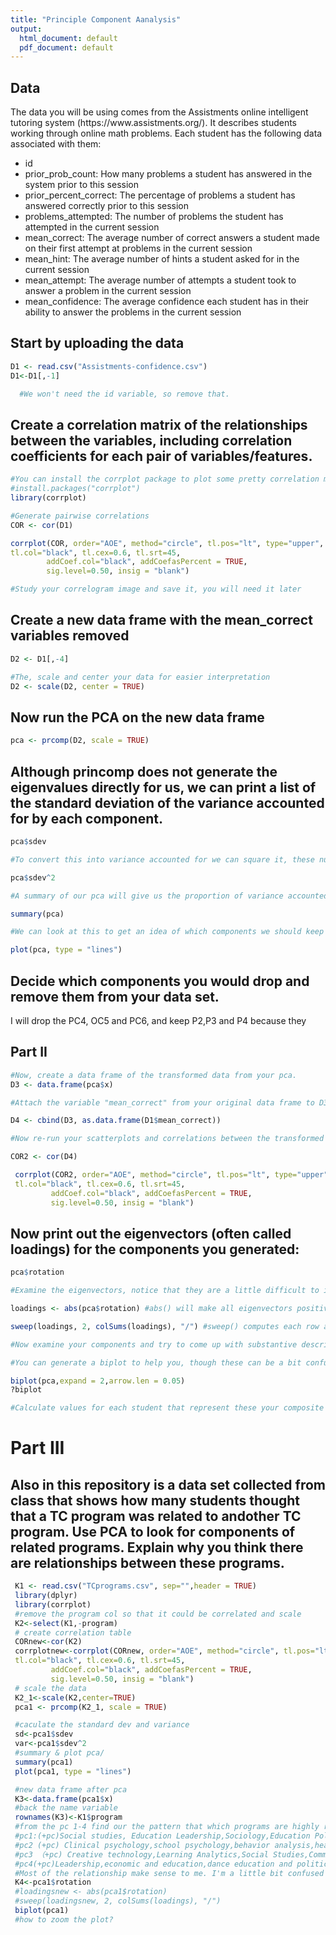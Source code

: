 ```yaml
---
title: "Principle Component Aanalysis"
output:
  html_document: default
  pdf_document: default
---
```

## Data
The data you will be using comes from the Assistments online intelligent tutoring system (https://www.assistments.org/). It describes students working through online math problems. Each student has the following data associated with them:

- id
- prior_prob_count: How many problems a student has answered in the system prior to this session
- prior_percent_correct: The percentage of problems a student has answered correctly prior to this session
- problems_attempted: The number of problems the student has attempted in the current session
- mean_correct: The average number of correct answers a student made on their first attempt at problems in the current session
- mean_hint: The average number of hints a student asked for in the current session
- mean_attempt: The average number of attempts a student took to answer a problem in the current session
- mean_confidence: The average confidence each student has in their ability to answer the problems in the current session

## Start by uploading the data
```r

D1 <- read.csv("Assistments-confidence.csv")
D1<-D1[,-1]

  #We won't need the id variable, so remove that.
```

## Create a correlation matrix of the relationships between the variables, including correlation coefficients for each pair of variables/features.

```r
#You can install the corrplot package to plot some pretty correlation matrices (sometimes called correlograms)
#install.packages("corrplot")
library(corrplot)

#Generate pairwise correlations
COR <- cor(D1)

corrplot(COR, order="AOE", method="circle", tl.pos="lt", type="upper",        
tl.col="black", tl.cex=0.6, tl.srt=45, 
        addCoef.col="black", addCoefasPercent = TRUE,
        sig.level=0.50, insig = "blank")

#Study your correlogram image and save it, you will need it later
```

## Create a new data frame with the mean_correct variables removed

```r
D2 <- D1[,-4]

#The, scale and center your data for easier interpretation
D2 <- scale(D2, center = TRUE)
```

## Now run the PCA on the new data frame

```r
pca <- prcomp(D2, scale = TRUE)

```

## Although princomp does not generate the eigenvalues directly for us, we can print a list of the standard deviation of the variance accounted for by each component.

```r
pca$sdev

#To convert this into variance accounted for we can square it, these numbers are proportional to the eigenvalue

pca$sdev^2

#A summary of our pca will give us the proportion of variance accounted for by each component

summary(pca)

#We can look at this to get an idea of which components we should keep and which we should drop

plot(pca, type = "lines")
```

## Decide which components you would drop and remove them from your data set.
I will drop the PC4, OC5 and PC6, and keep P2,P3 and P4 because they



## Part II

```r
#Now, create a data frame of the transformed data from your pca.
D3 <- data.frame(pca$x)

#Attach the variable "mean_correct" from your original data frame to D3.

D4 <- cbind(D3, as.data.frame(D1$mean_correct))

#Now re-run your scatterplots and correlations between the transformed data and mean_correct. If you had dropped some components would you have lost important infomation about mean_correct?

COR2 <- cor(D4)

 corrplot(COR2, order="AOE", method="circle", tl.pos="lt", type="upper",        
 tl.col="black", tl.cex=0.6, tl.srt=45, 
         addCoef.col="black", addCoefasPercent = TRUE,
         sig.level=0.50, insig = "blank")

```
## Now print out the eigenvectors (often called loadings) for the components you generated:


```r
pca$rotation

#Examine the eigenvectors, notice that they are a little difficult to interpret. It is much easier to make sense of them if we make them proportional within each component

loadings <- abs(pca$rotation) #abs() will make all eigenvectors positive

sweep(loadings, 2, colSums(loadings), "/") #sweep() computes each row as a proportion of the column. (There must be a way to do this with dplyr()?)

#Now examine your components and try to come up with substantive descriptions of what some might represent?

#You can generate a biplot to help you, though these can be a bit confusing. They plot the transformed data by the first two components. Therefore, the axes represent the direction of maximum variance. Then mapped onto this point cloud are the original directions of the variables, depicted as red arrows. It is supposed to provide a visualization of which variables "go together". Variables that possibly represent the same underlying construct point in the same direction.  

biplot(pca,expand = 2,arrow.len = 0.05)
?biplot

#Calculate values for each student that represent these your composite variables and then create a new correlogram showing their relationship to mean_correct.

```
# Part III  

## Also in this repository is a data set collected from class that shows how many students thought that a TC program was related to andother TC program. Use PCA to look for components of related programs. Explain why you think there are relationships between these programs.


```r
 K1 <- read.csv("TCprograms.csv", sep="",header = TRUE)
 library(dplyr)
 library(corrplot)
 #remove the program col so that it could be correlated and scale
 K2<-select(K1,-program)
 # create correlation table
 CORnew<-cor(K2)
 corrplotnew<-corrplot(CORnew, order="AOE", method="circle", tl.pos="lt", type="upper",        
 tl.col="black", tl.cex=0.6, tl.srt=45, 
         addCoef.col="black", addCoefasPercent = TRUE,
         sig.level=0.50, insig = "blank")
 # scale the data
 K2_1<-scale(K2,center=TRUE)
 pca1 <- prcomp(K2_1, scale = TRUE)

 #caculate the standard dev and variance
 sd<-pca1$sdev
 var<-pca1$sdev^2
 #summary & plot pca/
 summary(pca1)
 plot(pca1, type = "lines")

 #new data frame after pca
 K3<-data.frame(pca1$x)
 #back the name variable
 rownames(K3)<-K1$program
 #from the pc 1-4 find our the pattern that which programs are highly related
 #pc1:(+pc)Social studies, Education Leadership,Sociology,Education Policy，cooperation and conflict resolution are highly related. (-pc) Dance Education,adult education,music，diabetes education,nursing,nutrition,movement science are related.
 #pc2 (+pc) Clinical psychology,school psychology,behavior analysis,health education,psychological counseling are related.(-pc) Education leadership,higher and postsecondary education，economics and education, international and comparative education are related.
 #pc3 （+pc) Creative technology,Learning Analytics,Social Studies,Communication, Media,and Learning Technology are related. (-pc) Diabetes education,sexuality,women,gender in psychology，health education,bilingual bicultrual education.nursing are related.
 #pc4(+pc)Leadership,economic and education,dance education and politics are related together. (-pc) Communication,Media and Learning Technology,reading,lingustic，literacy are related.
 #Most of the relationship make sense to me. I'm a little bit confused about why some program not show strong relation with any majors? And PC1-PC4 have many overlap.
 K4<-pca1$rotation
 #loadingsnew <- abs(pca1$rotation)
 #sweep(loadingsnew, 2, colSums(loadings), "/")
 biplot(pca1)
 #how to zoom the plot?
```

